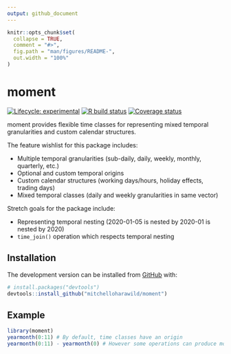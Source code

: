 ```yaml
---
output: github_document
---
```


<!-- README.md is generated from README.Rmd. Please edit that file -->

```r
knitr::opts_chunk$set(
  collapse = TRUE,
  comment = "#>",
  fig.path = "man/figures/README-",
  out.width = "100%"
)
```

# moment

<!-- badges: start -->
[![Lifecycle: experimental](https://img.shields.io/badge/lifecycle-experimental-orange.svg)](https://www.tidyverse.org/lifecycle/#experimental)
[![R build status](https://github.com/mitchelloharawild/moment/workflows/R-CMD-check/badge.svg)](https://github.com/mitchelloharawild/moment/actions)
[![Coverage status](https://codecov.io/gh/mitchelloharawild/moment/branch/master/graph/badge.svg)](https://codecov.io/github/mitchelloharawild/moment?branch=master)
<!-- badges: end -->

moment provides flexible time classes for representing mixed temporal granularities
and custom calendar structures.

The feature wishlist for this package includes:

* Multiple temporal granularities (sub-daily, daily, weekly, monthly, quarterly, etc.)
* Optional and custom temporal origins
* Custom calendar structures (working days/hours, holiday effects, trading days)
* Mixed temporal classes (daily and weekly granularities in same vector)

Stretch goals for the package include:

* Representing temporal nesting (2020-01-05 is nested by 2020-01 is nested by 2020)
* `time_join()` operation which respects temporal nesting

## Installation

<!-- You can install the released version of moment from [CRAN](https://CRAN.R-project.org) with: -->

<!-- ``` r -->
<!-- install.packages("moment") -->
<!-- ``` -->

The development version can be installed from [GitHub](https://github.com/) with:

``` r
# install.packages("devtools")
devtools::install_github("mitchelloharawild/moment")
```
## Example

```r
library(moment)
yearmonth(0:11) # By default, time classes have an origin
yearmonth(0:11) - yearmonth(0) # However some operations can produce moments without origins
```
